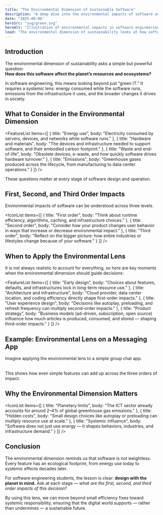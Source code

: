 ```yaml
---
title: "The Environmental Dimension of Sustainable Software"
description: "A deep dive into the environmental impacts of software across first, second, and third order effects, and how engineers can apply this lens in practice."
date: "2025-09-06"
heroSrc: "svg/green.svg"
heroAlt: "Illustration of environmental impacts in software engineering"
lead: "The environmental dimension of sustainability looks at how software affects energy, materials, waste, and emissions — not just directly, but also through the behaviors and systems it enables."
---
```


## Introduction

The environmental dimension of sustainability asks a simple but powerful question:  
**How does this software affect the planet’s resources and ecosystems?**

In software engineering, this means looking beyond just “green IT.” It requires a systemic lens: energy consumed while the software runs, emissions from the infrastructure it uses, and the broader changes it drives in society.

## What to Consider in the Environmental Dimension

<FeatureList
    items={[
        { title: "Energy use", body: "Electricity consumed by servers, devices, and networks while software runs." },
        { title: "Hardware and materials", body: "The devices and infrastructure needed to support software, and their embodied carbon footprint." },
        { title: "Waste and end-of-life", body: "Obsolete devices, e-waste, and how quickly software drives hardware turnover." },
        { title: "Emissions", body: "Greenhouse gases produced across the lifecycle, from manufacturing to data center operations." }
    ]}
/>

These questions matter at every stage of software design and operation.

## First, Second, and Third Order Impacts

Environmental impacts of software can be understood across three levels.

<Table
    headers={["Impact Order", "Definition", "Example in Software"]}
    rows={[
        [
            "First order",
            "Direct resource use when the software runs.",
            "Electricity used to stream a video; battery drain from a mobile app; CPU cycles for a background task."
        ],
        [
            "Second order",
            "Changes in user behavior enabled by the software.",
            "Video conferencing replacing business flights (reduces emissions); autoplay encouraging longer sessions (increases emissions)."
        ],
        [
            "Third order",
            "Long-term systemic effects in society and industry.",
            "Shifts toward remote work reducing commuting; culture of constant video consumption increasing global network demand."
        ]
    ]}
/>

<IconList
    items={[
        { title: "First order", body: "Think about runtime efficiency, algorithms, caching, and infrastructure choices." },
        { title: "Second order", body: "Consider how your product changes user behavior in ways that increase or decrease environmental impact." },
        { title: "Third order", body: "Reflect on the bigger picture: how entire industries or lifestyles change because of your software." }
    ]}
/>

## When to Apply the Environmental Lens

It is not always realistic to account for everything, so here are key moments when the environmental dimension should guide decisions:

<FeatureList
    items={[
        { title: "Early design", body: "Choices about features, defaults, and infrastructures lock in long-term resource use." },
        { title: "Architecture and infrastructure", body: "Cloud provider, data center location, and coding efficiency directly shape first-order impacts." },
        { title: "User experience design", body: "Decisions like autoplay, preloading, and refresh frequency can multiply second-order impacts." },
        { title: "Product strategy", body: "Business models (ad-driven, subscription, open source) influence how much articles is produced, consumed, and stored — shaping third-order impacts." }
    ]}
/>

## Example: Environmental Lens on a Messaging App

Imagine applying the environmental lens to a simple group chat app.

<Table
    headers={["Phase", "First Order Impact", "Second Order Impact", "Third Order Impact"]}
    rows={[
        [
            "Message sending",
            "Energy used by device radios and data center routing.",
            "Encourages short, frequent messages, increasing traffic.",
            "Shifts cultural norms from email to constant, energy-intensive micro-communication."
        ],
        [
            "Image sharing",
            "High data use for sending images and videos.",
            "More sharing because of frictionless uploads.",
            "Increased demand for cloud storage and long-term data retention."
        ],
        [
            "Notifications",
            "Device wakes up, draining battery repeatedly.",
            "Pushes users to check phones more often.",
            "Creates expectations of 24/7 availability and device dependency."
        ]
    ]}
/>

This shows how even simple features can add up across the three orders of impact.

## Why the Environmental Dimension Matters

<IconList
    items={[
        { title: "Planetary limits", body: "The ICT sector already accounts for around 2–4% of global greenhouse gas emissions." },
        { title: "Hidden costs", body: "Small design choices like autoplay or preloading can multiply resource use at scale." },
        { title: "Systemic influence", body: "Software does not just use energy — it shapes behaviors, industries, and infrastructure demand." }
    ]}
/>

## Conclusion

The environmental dimension reminds us that software is not weightless.  
Every feature has an ecological footprint, from energy use today to systemic effects decades later.

For software engineering students, the lesson is clear: **design with the planet in mind.** Ask at each stage — *what are the first, second, and third order impacts of this decision?*

By using this lens, we can move beyond small efficiency fixes toward systemic responsibility, ensuring that the digital world supports — rather than undermines — a sustainable future.
